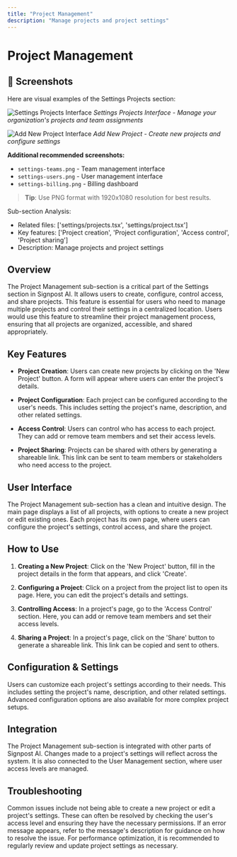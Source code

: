 ```yaml
---
title: "Project Management"
description: "Manage projects and project settings"
---
```


# Project Management

## 📸 Screenshots

Here are visual examples of the Settings Projects section:

![Settings Projects Interface](/images/screenshots/settings/settings-projects.png)
*Settings Projects Interface - Manage your organization's projects and team assignments*

![Add New Project Interface](/images/screenshots/settings/settings-projects-add-new.png)
*Add New Project - Create new projects and configure settings*

**Additional recommended screenshots:**
- `settings-teams.png` - Team management interface
- `settings-users.png` - User management interface
- `settings-billing.png` - Billing dashboard

> **Tip**: Use PNG format with 1920x1080 resolution for best results.



Sub-section Analysis:
- Related files: ['settings/projects.tsx', 'settings/project.tsx']
- Key features: ['Project creation', 'Project configuration', 'Access control', 'Project sharing']
- Description: Manage projects and project settings

## Overview

The Project Management sub-section is a critical part of the Settings section in Signpost AI. It allows users to create, configure, control access, and share projects. This feature is essential for users who need to manage multiple projects and control their settings in a centralized location. Users would use this feature to streamline their project management process, ensuring that all projects are organized, accessible, and shared appropriately.

## Key Features

- **Project Creation**: Users can create new projects by clicking on the 'New Project' button. A form will appear where users can enter the project's details.

- **Project Configuration**: Each project can be configured according to the user's needs. This includes setting the project's name, description, and other related settings.

- **Access Control**: Users can control who has access to each project. They can add or remove team members and set their access levels.

- **Project Sharing**: Projects can be shared with others by generating a shareable link. This link can be sent to team members or stakeholders who need access to the project.

## User Interface

The Project Management sub-section has a clean and intuitive design. The main page displays a list of all projects, with options to create a new project or edit existing ones. Each project has its own page, where users can configure the project's settings, control access, and share the project.

## How to Use

1. **Creating a New Project**: Click on the 'New Project' button, fill in the project details in the form that appears, and click 'Create'.

2. **Configuring a Project**: Click on a project from the project list to open its page. Here, you can edit the project's details and settings.

3. **Controlling Access**: In a project's page, go to the 'Access Control' section. Here, you can add or remove team members and set their access levels.

4. **Sharing a Project**: In a project's page, click on the 'Share' button to generate a shareable link. This link can be copied and sent to others.

## Configuration & Settings

Users can customize each project's settings according to their needs. This includes setting the project's name, description, and other related settings. Advanced configuration options are also available for more complex project setups.

## Integration

The Project Management sub-section is integrated with other parts of Signpost AI. Changes made to a project's settings will reflect across the system. It is also connected to the User Management section, where user access levels are managed.

## Troubleshooting

Common issues include not being able to create a new project or edit a project's settings. These can often be resolved by checking the user's access level and ensuring they have the necessary permissions. If an error message appears, refer to the message's description for guidance on how to resolve the issue. For performance optimization, it is recommended to regularly review and update project settings as necessary.